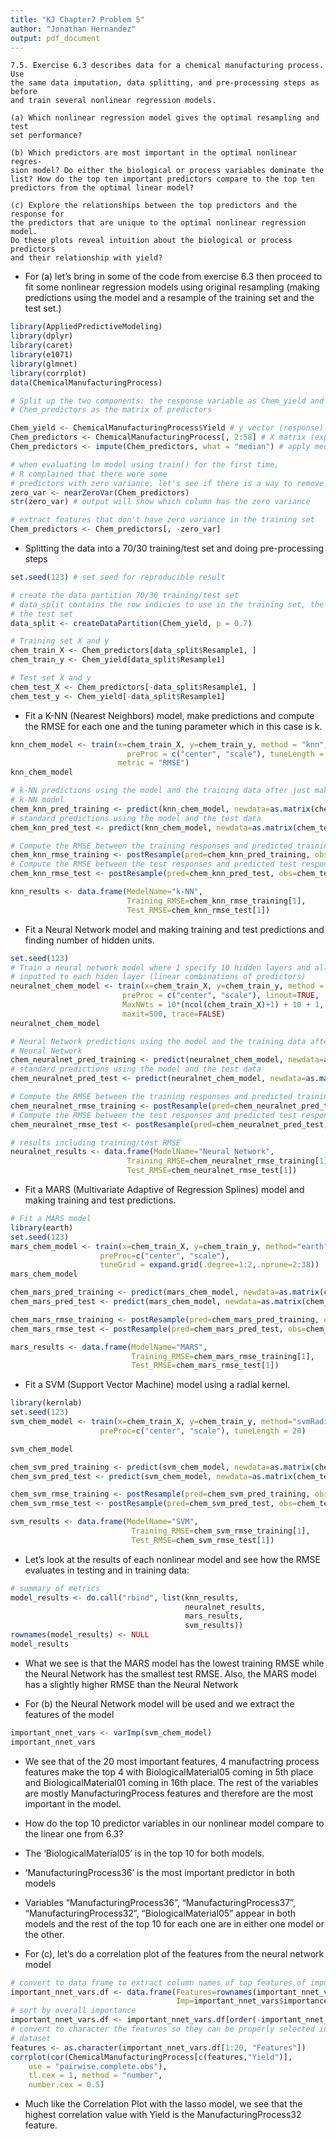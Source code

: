 ```yaml
---
title: "KJ Chapter7 Problem 5"
author: "Jonathan Hernandez"
output: pdf_document
---
```


    7.5. Exercise 6.3 describes data for a chemical manufacturing process. Use
    the same data imputation, data splitting, and pre-processing steps as before
    and train several nonlinear regression models.
    
    (a) Which nonlinear regression model gives the optimal resampling and test
    set performance?
    
    (b) Which predictors are most important in the optimal nonlinear regres-
    sion model? Do either the biological or process variables dominate the
    list? How do the top ten important predictors compare to the top ten
    predictors from the optimal linear model?
    
    (c) Explore the relationships between the top predictors and the response for
    the predictors that are unique to the optimal nonlinear regression model.
    Do these plots reveal intuition about the biological or process predictors
    and their relationship with yield?
    
- For (a) let's bring in some of the code from exercise 6.3 then proceed to fit
some nonlinear regression models using original resampling (making predictions using
the model and a resample of the training set and the test set.)

```r
library(AppliedPredictiveModeling)
library(dplyr)
library(caret)
library(e1071)
library(glmnet)
library(corrplot)
data(ChemicalManufacturingProcess)
```

```r
# Split up the two components: the response variable as Chem_yield and
# Chem_predictors as the matrix of predictors

Chem_yield <- ChemicalManufacturingProcess$Yield # y vector (response)
Chem_predictors <- ChemicalManufacturingProcess[, 2:58] # X matrix (explanatory vars)
Chem_predictors <- impute(Chem_predictors, what = "median") # apply median to NA values for predictors
```


```r
# when evaluating lm model using train() for the first time, 
# R complained that there were some
# predictors with zero variance, let's see if there is a way to remove them
zero_var <- nearZeroVar(Chem_predictors)
str(zero_var) # output will show which column has the zero variance

# extract features that don't have zero variance in the training set
Chem_predictors <- Chem_predictors[, -zero_var]
```

- Splitting the data into a 70/30 training/test set and doing pre-processing steps

```r
set.seed(123) # set seed for reproducible result

# create the data partition 70/30 training/test set 
# data_split contains the row indicies to use in the training set, the rest in
# the test set
data_split <- createDataPartition(Chem_yield, p = 0.7)

# Training set X and y
chem_train_X <- Chem_predictors[data_split$Resample1, ]
chem_train_y <- Chem_yield[data_split$Resample1]

# Test set X and y
chem_test_X <- Chem_predictors[-data_split$Resample1, ]
chem_test_y <- Chem_yield[-data_split$Resample1]
```

- Fit a K-NN (Nearest Neighbors) model, make predictions and compute the RMSE
for each one and the tuning parameter which in this case is k.

```r
knn_chem_model <- train(x=chem_train_X, y=chem_train_y, method = "knn",
                          preProc = c("center", "scale"), tuneLength = 10,
                        metric = "RMSE")
knn_chem_model

# k-NN predictions using the model and the training data after just making a 
# k-NN model
chem_knn_pred_training <- predict(knn_chem_model, newdata=as.matrix(chem_train_X))
# standard predictions using the model and the test data
chem_knn_pred_test <- predict(knn_chem_model, newdata=as.matrix(chem_test_X))

# Compute the RMSE between the training responses and predicted training responses
chem_knn_rmse_training <- postResample(pred=chem_knn_pred_training, obs=chem_train_y)
# Compute the RMSE between the test responses and predicted test responses
chem_knn_rmse_test <- postResample(pred=chem_knn_pred_test, obs=chem_test_y)

knn_results <- data.frame(ModelName="k-NN",
                          Training_RMSE=chem_knn_rmse_training[1],
                          Test_RMSE=chem_knn_rmse_test[1])
```

- Fit a Neural Network model and making training and test predictions and finding
number of hidden units.

```r
set.seed(123)
# Train a neural network model where I specify 10 hidden layers and all predictors
# inputted to each hiden layer (linear combinations of predictors)
neuralnet_chem_model <- train(x=chem_train_X, y=chem_train_y, method = "nnet",
                         preProc = c("center", "scale"), linout=TRUE,
                         MaxNWts = 10*(ncol(chem_train_X)+1) + 10 + 1,
                         maxit=500, trace=FALSE)
neuralnet_chem_model

# Neural Network predictions using the model and the training data after just making a 
# Neural Network
chem_neuralnet_pred_training <- predict(neuralnet_chem_model, newdata=as.matrix(chem_train_X))
# standard predictions using the model and the test data
chem_neuralnet_pred_test <- predict(neuralnet_chem_model, newdata=as.matrix(chem_test_X))

# Compute the RMSE between the training responses and predicted training responses
chem_neuralnet_rmse_training <- postResample(pred=chem_neuralnet_pred_training, obs=chem_train_y)
# Compute the RMSE between the test responses and predicted test responses
chem_neuralnet_rmse_test <- postResample(pred=chem_neuralnet_pred_test, obs=chem_test_y)

# results including training/test RMSE
neuralnet_results <- data.frame(ModelName="Neural Network",
                          Training_RMSE=chem_neuralnet_rmse_training[1],
                          Test_RMSE=chem_neuralnet_rmse_test[1])
```

- Fit a MARS (Multivariate Adaptive of Regression Splines) model and making training
and test predictions.

```r
# Fit a MARS model
library(earth)
set.seed(123)
mars_chem_model <- train(x=chem_train_X, y=chem_train_y, method="earth",
                    preProc=c("center", "scale"),
                    tuneGrid = expand.grid(.degree=1:2,.nprune=2:38))
mars_chem_model

chem_mars_pred_training <- predict(mars_chem_model, newdata=as.matrix(chem_train_X))
chem_mars_pred_test <- predict(mars_chem_model, newdata=as.matrix(chem_test_X))

chem_mars_rmse_training <- postResample(pred=chem_mars_pred_training, obs=chem_train_y)
chem_mars_rmse_test <- postResample(pred=chem_mars_pred_test, obs=chem_test_y)

mars_results <- data.frame(ModelName="MARS",
                           Training_RMSE=chem_mars_rmse_training[1],
                           Test_RMSE=chem_mars_rmse_test[1])
```

- Fit a SVM (Support Vector Machine) model using a radial kernel.

```r
library(kernlab)
set.seed(123)
svm_chem_model <- train(x=chem_train_X, y=chem_train_y, method="svmRadial",
                    preProc=c("center", "scale"), tuneLength = 20)

svm_chem_model

chem_svm_pred_training <- predict(svm_chem_model, newdata=as.matrix(chem_train_X))
chem_svm_pred_test <- predict(svm_chem_model, newdata=as.matrix(chem_test_X))

chem_svm_rmse_training <- postResample(pred=chem_svm_pred_training, obs=chem_train_y)
chem_svm_rmse_test <- postResample(pred=chem_svm_pred_test, obs=chem_test_y)

svm_results <- data.frame(ModelName="SVM",
                           Training_RMSE=chem_svm_rmse_training[1],
                           Test_RMSE=chem_svm_rmse_test[1])
```

- Let's look at the results of each nonlinear model and see how the RMSE evaluates
in testing and in training data:

```r
# summary of metrics
model_results <- do.call("rbind", list(knn_results,
                                       neuralnet_results,
                                       mars_results,
                                       svm_results))
rownames(model_results) <- NULL
model_results
```

- What we see is that the MARS model has the lowest training RMSE while the Neural Network
has the smallest test RMSE. Also, the MARS model has a slightly higher RMSE than the
Neural Network

- For (b) the Neural Network model will be used and we extract the features of the model

```r
important_nnet_vars <- varImp(svm_chem_model)
important_nnet_vars
```

- We see that of the 20 most important features, 4 manufactring process features make
the top 4 with BiologicalMaterial05 coming in 5th place and BiologicalMaterial01 coming
in 16th place. The rest of the variables are mostly ManufacturingProcess features
and therefore are the most important in the model. 

- How do the top 10 predictor variables in our nonlinear model compare to the linear
one from 6.3?

- The 'BiologicalMaterial05' is in the top 10 for both models.
- 'ManufacturingProcess36' is the most important predictor in both models
- Variables "ManufacturingProcess36", "ManufacturingProcess37",
"ManufacturingProcess32", "BiologicalMaterial05" appear in both models and the rest
of the top 10 for each one are in either one model or the other.

- For (c), let's do a correlation plot of the features from the neural network model

```r
# convert to data frame to extract column names of top features of importance
important_nnet_vars.df <- data.frame(Features=rownames(important_nnet_vars$importance),
                                     Imp=important_nnet_vars$importance$Overall)
# sort by overall importance
important_nnet_vars.df <- important_nnet_vars.df[order(-important_nnet_vars.df$Imp),]
# convert to character the features so they can be properly selected in the original
# dataset
features <- as.character(important_nnet_vars.df[1:20, "Features"])
corrplot(cor(ChemicalManufacturingProcess[c(features,"Yield")],
    use = "pairwise.complete.obs"),
    tl.cex = 1, method = "number",
    number.cex = 0.5)
```

- Much like the Correlation Plot with the lasso model, we see that the highest
correlation value with Yield is the ManufacturingProcess32 feature.